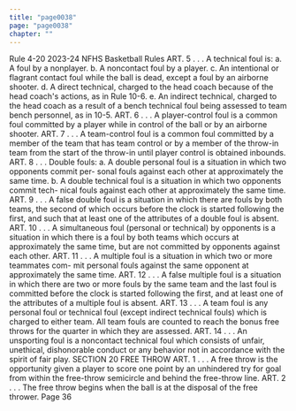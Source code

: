 ```yaml
---
title: "page0038"
page: "page0038"
chapter: ""
---
```


Rule 4-20 2023-24 NFHS Basketball Rules ART. 5 . . . A technical foul is: a. A foul by a nonplayer. b. A noncontact foul by a player. c. An intentional or flagrant contact foul while the ball is dead, except a foul by an airborne shooter. d. A direct technical, charged to the head coach because of the head coach's actions, as in Rule 10-6. e. An indirect technical, charged to the head coach as a result of a bench technical foul being assessed to team bench personnel, as in 10-5. ART. 6 . . . A player-control foul is a common foul committed by a player while in control of the ball or by an airborne shooter. ART. 7 . . . A team-control foul is a common foul committed by a member of the team that has team control or by a member of the throw-in team from the start of the throw-in until player control is obtained inbounds. ART. 8 . . . Double fouls: a. A double personal foul is a situation in which two opponents commit per- sonal fouls against each other at approximately the same time. b. A double technical foul is a situation in which two opponents commit tech- nical fouls against each other at approximately the same time. ART. 9 . . . A false double foul is a situation in which there are fouls by both teams, the second of which occurs before the clock is started following the first, and such that at least one of the attributes of a double foul is absent. ART. 10 . . . A simultaneous foul (personal or technical) by opponents is a situation in which there is a foul by both teams which occurs at approximately the same time, but are not committed by opponents against each other. ART. 11 . . . A multiple foul is a situation in which two or more teammates com- mit personal fouls against the same opponent at approximately the same time. ART. 12 . . . A false multiple foul is a situation in which there are two or more fouls by the same team and the last foul is committed before the clock is started following the first, and at least one of the attributes of a multiple foul is absent. ART. 13 . . . A team foul is any personal foul or technical foul (except indirect technical fouls) which is charged to either team. All team fouls are counted to reach the bonus free throws for the quarter in which they are assessed. ART. 14 . . . An unsporting foul is a noncontact technical foul which consists of unfair, unethical, dishonorable conduct or any behavior not in accordance with the spirit of fair play. SECTION 20 FREE THROW ART. 1 . . . A free throw is the opportunity given a player to score one point by an unhindered try for goal from within the free-throw semicircle and behind the free-throw line. ART. 2 . . . The free throw begins when the ball is at the disposal of the free thrower. Page 36
